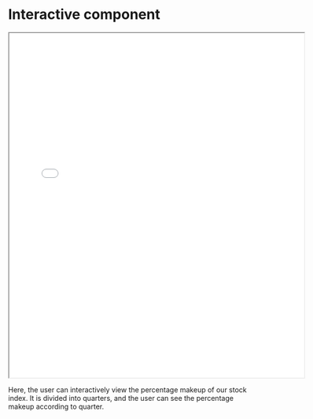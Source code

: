 # Interactive component

 <iframe src="visualization.html" width="600" height="700"></iframe>
 
Here, the user can interactively view the percentage makeup of our stock index. It is divided into quarters, and the user can see the percentage makeup according to quarter.